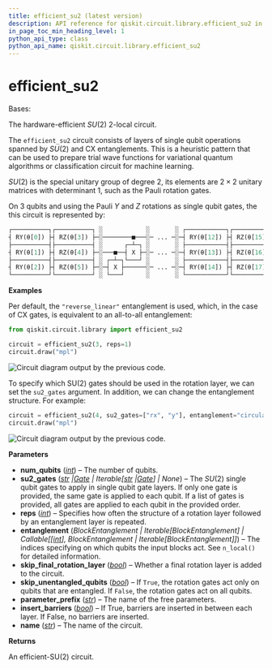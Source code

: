 ```yaml
---
title: efficient_su2 (latest version)
description: API reference for qiskit.circuit.library.efficient_su2 in the latest version of qiskit
in_page_toc_min_heading_level: 1
python_api_type: class
python_api_name: qiskit.circuit.library.efficient_su2
---
```


<span id="efficient-su2" />

# efficient\_su2

<Class id="qiskit.circuit.library.efficient_su2" isDedicatedPage={true} github="https://github.com/Qiskit/qiskit/tree/stable/1.3/qiskit/circuit/library/n_local/efficient_su2.py#L31-L134" signature="qiskit.circuit.library.efficient_su2(num_qubits, su2_gates=None, entanglement='reverse_linear', reps=3, skip_unentangled_qubits=False, skip_final_rotation_layer=False, parameter_prefix='θ', insert_barriers=False, name='EfficientSU2')" modifiers="class">
  Bases:

  The hardware-efficient $SU(2)$ 2-local circuit.

  The `efficient_su2` circuit consists of layers of single qubit operations spanned by $SU(2)$ and CX entanglements. This is a heuristic pattern that can be used to prepare trial wave functions for variational quantum algorithms or classification circuit for machine learning.

  $SU(2)$ is the special unitary group of degree 2, its elements are $2 \times 2$ unitary matrices with determinant 1, such as the Pauli rotation gates.

  On 3 qubits and using the Pauli $Y$ and $Z$ rotations as single qubit gates, the this circuit is represented by:

  ```python
  ┌──────────┐┌──────────┐ ░            ░       ░ ┌───────────┐┌───────────┐
  ┤ RY(θ[0]) ├┤ RZ(θ[3]) ├─░────────■───░─ ... ─░─┤ RY(θ[12]) ├┤ RZ(θ[15]) ├
  ├──────────┤├──────────┤ ░      ┌─┴─┐ ░       ░ ├───────────┤├───────────┤
  ┤ RY(θ[1]) ├┤ RZ(θ[4]) ├─░───■──┤ X ├─░─ ... ─░─┤ RY(θ[13]) ├┤ RZ(θ[16]) ├
  ├──────────┤├──────────┤ ░ ┌─┴─┐└───┘ ░       ░ ├───────────┤├───────────┤
  ┤ RY(θ[2]) ├┤ RZ(θ[5]) ├─░─┤ X ├──────░─ ... ─░─┤ RY(θ[14]) ├┤ RZ(θ[17]) ├
  └──────────┘└──────────┘ ░ └───┘      ░       ░ └───────────┘└───────────┘
  ```

  **Examples**

  Per default, the `"reverse_linear"` entanglement is used, which, in the case of CX gates, is equivalent to an all-to-all entanglement:

  ```python
  from qiskit.circuit.library import efficient_su2

  circuit = efficient_su2(3, reps=1)
  circuit.draw("mpl")
  ```

  ![Circuit diagram output by the previous code.](/images/api/qiskit/qiskit-circuit-library-efficient_su2-1.avif)

  To specify which SU(2) gates should be used in the rotation layer, we can set the `su2_gates` argument. In addition, we can change the entanglement structure. For example:

  ```python
  circuit = efficient_su2(4, su2_gates=["rx", "y"], entanglement="circular", reps=1)
  circuit.draw("mpl")
  ```

  ![Circuit diagram output by the previous code.](/images/api/qiskit/qiskit-circuit-library-efficient_su2-2.avif)

  **Parameters**

  *   **num\_qubits** ([*int*](https://docs.python.org/3/library/functions.html#int "(in Python v3.13)")) – The number of qubits.
  *   **su2\_gates** ([*str*](https://docs.python.org/3/library/stdtypes.html#str "(in Python v3.13)")  *|*[*Gate*](circuit-gate "qiskit.circuit.Gate") *| Iterable\[*[*str*](https://docs.python.org/3/library/stdtypes.html#str "(in Python v3.13)")  *|*[*Gate*](circuit-gate "qiskit.circuit.Gate")*] | None*) – The $SU(2)$ single qubit gates to apply in single qubit gate layers. If only one gate is provided, the same gate is applied to each qubit. If a list of gates is provided, all gates are applied to each qubit in the provided order.
  *   **reps** ([*int*](https://docs.python.org/3/library/functions.html#int "(in Python v3.13)")) – Specifies how often the structure of a rotation layer followed by an entanglement layer is repeated.
  *   **entanglement** (*BlockEntanglement | Iterable\[BlockEntanglement] | Callable\[\[*[*int*](https://docs.python.org/3/library/functions.html#int "(in Python v3.13)")*], BlockEntanglement | Iterable\[BlockEntanglement]]*) – The indices specifying on which qubits the input blocks act. See `n_local()` for detailed information.
  *   **skip\_final\_rotation\_layer** ([*bool*](https://docs.python.org/3/library/functions.html#bool "(in Python v3.13)")) – Whether a final rotation layer is added to the circuit.
  *   **skip\_unentangled\_qubits** ([*bool*](https://docs.python.org/3/library/functions.html#bool "(in Python v3.13)")) – If `True`, the rotation gates act only on qubits that are entangled. If `False`, the rotation gates act on all qubits.
  *   **parameter\_prefix** ([*str*](https://docs.python.org/3/library/stdtypes.html#str "(in Python v3.13)")) – The name of the free parameters.
  *   **insert\_barriers** ([*bool*](https://docs.python.org/3/library/functions.html#bool "(in Python v3.13)")) – If True, barriers are inserted in between each layer. If False, no barriers are inserted.
  *   **name** ([*str*](https://docs.python.org/3/library/stdtypes.html#str "(in Python v3.13)")) – The name of the circuit.

  **Returns**

  An efficient-SU(2) circuit.
</Class>

